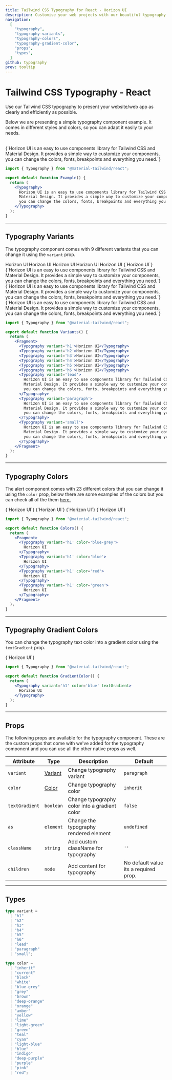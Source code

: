 ```yaml
---
title: Tailwind CSS Typography for React - Horizon UI
description: Customise your web projects with our beautiful typography component for Tailwind CSS and React using Material Design guidelines.
navigation:
  [
    "typography",
    "typography-variants",
    "typography-colors",
    "typography-gradient-color",
    "props",
    "types",
  ]
github: typography
prev: tooltip
---
```


# Tailwind CSS Typography - React

Use our Tailwind CSS typography to present your website/web app as clearly and efficiently as possible.

Below we are presenting a simple typography component example. It comes in different styles and colors, so you can adapt it easily to your needs.

<br />

<ComponentCard id='typography'>
  <Typography>
    {`Horizon UI is an easy to use components library for Tailwind CSS and
    Material Design. It provides a simple way to customize your components, you
    can change the colors, fonts, breakpoints and everything you need.`}
  </Typography>
</ComponentCard>

```jsx showLineNumbers {1, 5-10}
import { Typography } from "@material-tailwind/react";

export default function Example() {
  return (
    <Typography>
      Horizon UI is an easy to use components library for Tailwind CSS and
      Material Design. It provides a simple way to customize your components,
      you can change the colors, fonts, breakpoints and everything you need.
    </Typography>
  );
}
```

---

## Typography Variants

The typography component comes with 9 different variants that you can change it using the <Code>variant</Code> prop.

<ComponentCard id='typography-variants'>
  <div className='flex flex-col gap-8 text-left'>
    <Typography variant='h1'>Horizon UI</Typography>
    <Typography variant='h2'>Horizon UI</Typography>
    <Typography variant='h3'>Horizon UI</Typography>
    <Typography variant='h4'>Horizon UI</Typography>
    <Typography variant='h5'>Horizon UI</Typography>
    <Typography variant='h6' className='capitalize'>
      {`Horizon UI`}
    </Typography>
    <Typography variant='lead'>
      {`Horizon UI is an easy to use components library for Tailwind CSS and
      Material Design. It provides a simple way to customize your components, you
      can change the colors, fonts, breakpoints and everything you need.`}
    </Typography>
    <Typography variant='paragraph'>
      {`Horizon UI is an easy to use components library for Tailwind CSS and
      Material Design. It provides a simple way to customize your components, you
      can change the colors, fonts, breakpoints and everything you need.`}
    </Typography>
    <Typography variant='small'>
      {`Horizon UI is an easy to use components library for Tailwind CSS and
      Material Design. It provides a simple way to customize your components, you
      can change the colors, fonts, breakpoints and everything you need.`}
    </Typography>
  </div>
</ComponentCard>

```jsx showLineNumbers {6-29}
import { Typography } from "@material-tailwind/react";

export default function Variants() {
  return (
    <Fragment>
      <Typography variant='h1'>Horizon UI</Typography>
      <Typography variant='h2'>Horizon UI</Typography>
      <Typography variant='h3'>Horizon UI</Typography>
      <Typography variant='h4'>Horizon UI</Typography>
      <Typography variant='h5'>Horizon UI</Typography>
      <Typography variant='h6'>Horizon UI</Typography>
      <Typography variant='lead'>
        Horizon UI is an easy to use components library for Tailwind CSS and
        Material Design. It provides a simple way to customize your components,
        you can change the colors, fonts, breakpoints and everything you need.
      </Typography>
      <Typography variant='paragraph'>
        Horizon UI is an easy to use components library for Tailwind CSS and
        Material Design. It provides a simple way to customize your components,
        you can change the colors, fonts, breakpoints and everything you need.
      </Typography>
      <Typography variant='small'>
        Horizon UI is an easy to use components library for Tailwind CSS and
        Material Design. It provides a simple way to customize your components,
        you can change the colors, fonts, breakpoints and everything you need.
      </Typography>
    </Fragment>
  );
}
```

---

## Typography Colors

The alert component comes with 23 different colors that you can change it using the <Code>color</Code> prop, below there are some examples of the colors but you can check all of the them [here.](#props)

<ComponentCard id='typography-colors'>
  <div className='flex flex-col gap-8 text-left'>
    <Typography variant='h1' color='blue-grey'>
      {`Horizon UI`}
    </Typography>
    <Typography variant='h1' color='blue'>
      {`Horizon UI`}
    </Typography>
    <Typography variant='h1' color='red'>
      {`Horizon UI`}
    </Typography>
    <Typography variant='h1' color='green'>
      {`Horizon UI`}
    </Typography>
  </div>
</ComponentCard>

```jsx showLineNumbers {6-17}
import { Typography } from "@material-tailwind/react";

export default function Colors() {
  return (
    <Fragment>
      <Typography variant='h1' color='blue-grey'>
        Horizon UI
      </Typography>
      <Typography variant='h1' color='blue'>
        Horizon UI
      </Typography>
      <Typography variant='h1' color='red'>
        Horizon UI
      </Typography>
      <Typography variant='h1' color='green'>
        Horizon UI
      </Typography>
    </Fragment>
  );
}
```

---

## Typography Gradient Colors

You can change the typography text color into a gradient color using the <Code>textGradient</Code> prop.

<ComponentCard id='typography-gradient-color'>
  <Typography variant='h1' color='blue' textGradient>
    {`Horizon UI`}
  </Typography>
</ComponentCard>

```jsx showLineNumbers {5-7}
import { Typography } from "@material-tailwind/react";

export default function GradientColor() {
  return (
    <Typography variant='h1' color='blue' textGradient>
      Horizon UI
    </Typography>
  );
}
```

---

## Props

<span id='props' className='scroll-mt-48' />
The following props are available for the typography component. These are the custom
props that come with we've added for the typography component and you can use all
the other native props as well.

| Attribute      | Type                       | Description                                   | Default                               |
| -------------- | -------------------------- | --------------------------------------------- | ------------------------------------- |
| `variant`      | [Variant](#types)          | Change typography variant                     | <Code small>paragraph</Code>          |
| `color`        | [Color](#types)            | Change typography color                       | <Code small>inherit</Code>            |
| `textGradient` | <Code small>boolean</Code> | Change typography color into a gradient color | <Code small>false</Code>              |
| `as`           | <Code small>element</Code> | Change the typography rendered element        | <Code small>undefined</Code>          |
| `className`    | <Code small>string</Code>  | Add custom className for typography           | `''`                                  |
| `children`     | <Code small>node</Code>    | Add content for typography                    | No default value its a required prop. |

---

## Types

<span id='types' className='scroll-mt-48' />

```ts
type variant =
  | "h1"
  | "h2"
  | "h3"
  | "h4"
  | "h5"
  | "h6"
  | "lead"
  | "paragraph"
  | "small";
```

```ts
type color =
  | "inherit"
  | "current"
  | "black"
  | "white"
  | "blue-grey"
  | "grey"
  | "brown"
  | "deep-orange"
  | "orange"
  | "amber"
  | "yellow"
  | "lime"
  | "light-green"
  | "green"
  | "teal"
  | "cyan"
  | "light-blue"
  | "blue"
  | "indigo"
  | "deep-purple"
  | "purple"
  | "pink"
  | "red";
```
